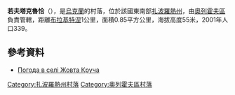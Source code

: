 {{coord|47|43|55|N|35|41|13|E|scale:100000|display=title}}

'''若夫塔克魯恰'''（{{lang-uk|Жовта Круча}}），是[[烏克蘭|烏克蘭]]的村落，位於該國東南部[[扎波羅熱州|扎波羅熱州]]，由[[奧列霍夫區|奧列霍夫區]]負責管轄，距離[[布拉基特涅_(奧列霍夫區)|布拉基特涅]]1公里，面積0.85平方公里，海拔高度55米，2001年人口339。

==參考資料==
* [http://weather.in.ua/ua/zaporozhskaja/7773 Погода в селі Жовта Круча]

[[Category:扎波羅熱州村落|Category:扎波羅熱州村落]]
[[Category:奧列霍夫區村落|Category:奧列霍夫區村落]]


{{Zaporizhia-geo-stub}}
